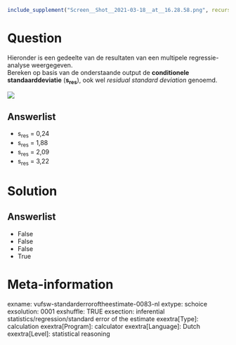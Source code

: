 ```r
include_supplement("Screen__Shot__2021-03-18__at__16.28.58.png", recursive = TRUE)
```

Question
========
Hieronder is een gedeelte van de resultaten van een multipele
regressie-analyse weergegeven.  
Bereken op basis van de onderstaande output de **conditionele
standaarddeviatie** (**s**<sub>**res**</sub>), ook wel *residual
standard deviation* genoemd.  
  
![](Screen__Shot__2021-03-18__at__16.28.58.png)

Answerlist
----------
* s<sub>res</sub> = 0,24
* s<sub>res</sub> = 1,88
* s<sub>res</sub> = 2,09
* s<sub>res</sub> = 3,22

Solution
========










Answerlist
----------
* False
* False
* False
* True

Meta-information
================
exname: vufsw-standarderroroftheestimate-0083-nl
extype: schoice
exsolution: 0001
exshuffle: TRUE
exsection: inferential statistics/regression/standard error of the estimate
exextra[Type]: calculation
exextra[Program]: calculator
exextra[Language]: Dutch
exextra[Level]: statistical reasoning

